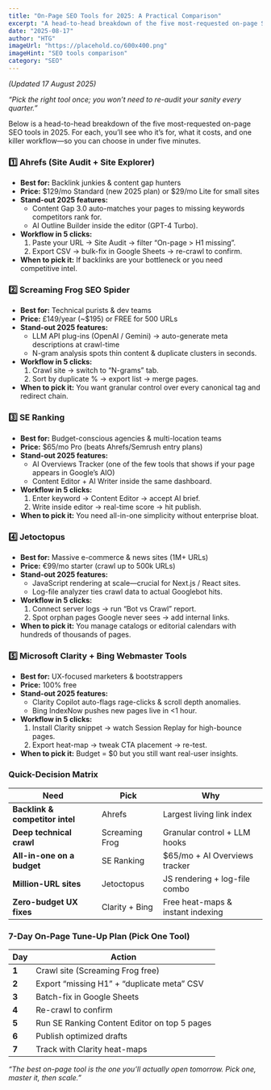 ```yaml
---
title: "On-Page SEO Tools for 2025: A Practical Comparison"
excerpt: "A head-to-head breakdown of the five most-requested on-page SEO tools in 2025, so you can choose in under five minutes."
date: "2025-08-17"
author: "HTG"
imageUrl: "https://placehold.co/600x400.png"
imageHint: "SEO tools comparison"
category: "SEO"
---
```


*(Updated 17 August 2025)*

*“Pick the right tool once; you won’t need to re-audit your sanity every quarter.”*

Below is a head-to-head breakdown of the five most-requested on-page SEO tools in 2025. For each, you’ll see who it’s for, what it costs, and one killer workflow—so you can choose in under five minutes.

### 1️⃣ Ahrefs (Site Audit + Site Explorer)
- **Best for:** Backlink junkies & content gap hunters
- **Price:** $129/mo Standard (new 2025 plan) or $29/mo Lite for small sites
- **Stand-out 2025 features:**
    - Content Gap 3.0 auto-matches your pages to missing keywords competitors rank for.
    - AI Outline Builder inside the editor (GPT-4 Turbo).
- **Workflow in 5 clicks:**
    1. Paste your URL → Site Audit → filter “On-page > H1 missing”.
    2. Export CSV → bulk-fix in Google Sheets → re-crawl to confirm.
- **When to pick it:** If backlinks are your bottleneck or you need competitive intel.

### 2️⃣ Screaming Frog SEO Spider
- **Best for:** Technical purists & dev teams
- **Price:** £149/year (~$195) or FREE for 500 URLs
- **Stand-out 2025 features:**
    - LLM API plug-ins (OpenAI / Gemini) → auto-generate meta descriptions at crawl-time
    - N-gram analysis spots thin content & duplicate clusters in seconds.
- **Workflow in 5 clicks:**
    1. Crawl site → switch to “N-grams” tab.
    2. Sort by duplicate % → export list → merge pages.
- **When to pick it:** You want granular control over every canonical tag and redirect chain.

### 3️⃣ SE Ranking
- **Best for:** Budget-conscious agencies & multi-location teams
- **Price:** $65/mo Pro (beats Ahrefs/Semrush entry plans)
- **Stand-out 2025 features:**
    - AI Overviews Tracker (one of the few tools that shows if your page appears in Google’s AIO)
    - Content Editor + AI Writer inside the same dashboard.
- **Workflow in 5 clicks:**
    1. Enter keyword → Content Editor → accept AI brief.
    2. Write inside editor → real-time score → hit publish.
- **When to pick it:** You need all-in-one simplicity without enterprise bloat.

### 4️⃣ Jetoctopus
- **Best for:** Massive e-commerce & news sites (1M+ URLs)
- **Price:** €99/mo starter (crawl up to 500k URLs)
- **Stand-out 2025 features:**
    - JavaScript rendering at scale—crucial for Next.js / React sites.
    - Log-file analyzer ties crawl data to actual Googlebot hits.
- **Workflow in 5 clicks:**
    1. Connect server logs → run “Bot vs Crawl” report.
    2. Spot orphan pages Google never sees → add internal links.
- **When to pick it:** You manage catalogs or editorial calendars with hundreds of thousands of pages.

### 5️⃣ Microsoft Clarity + Bing Webmaster Tools
- **Best for:** UX-focused marketers & bootstrappers
- **Price:** 100% free
- **Stand-out 2025 features:**
    - Clarity Copilot auto-flags rage-clicks & scroll depth anomalies.
    - Bing IndexNow pushes new pages live in <1 hour.
- **Workflow in 5 clicks:**
    1. Install Clarity snippet → watch Session Replay for high-bounce pages.
    2. Export heat-map → tweak CTA placement → re-test.
- **When to pick it:** Budget = $0 but you still want real-user insights.

### Quick-Decision Matrix

| Need                         | Pick                 | Why                                       |
|------------------------------|----------------------|-------------------------------------------|
| **Backlink & competitor intel**| Ahrefs               | Largest living link index                 |
| **Deep technical crawl**     | Screaming Frog       | Granular control + LLM hooks              |
| **All-in-one on a budget**   | SE Ranking           | $65/mo + AI Overviews tracker             |
| **Million-URL sites**        | Jetoctopus           | JS rendering + log-file combo             |
| **Zero-budget UX fixes**     | Clarity + Bing       | Free heat-maps & instant indexing         |

### 7-Day On-Page Tune-Up Plan (Pick One Tool)

| Day | Action                                          |
|-----|-------------------------------------------------|
| **1** | Crawl site (Screaming Frog free)                |
| **2** | Export “missing H1” + “duplicate meta” CSV      |
| **3** | Batch-fix in Google Sheets                      |
| **4** | Re-crawl to confirm                             |
| **5** | Run SE Ranking Content Editor on top 5 pages    |
| **6** | Publish optimized drafts                        |
| **7** | Track with Clarity heat-maps                    |

*“The best on-page tool is the one you’ll actually open tomorrow. Pick one, master it, then scale.”*
